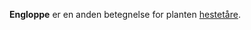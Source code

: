 {{title:Engloppe}}
{{author:Laura Holmegaard}}
{{timestamp:2010-12-31T14:53:00Z}}
{{copyright:Engloppe}}
'''Engloppe''' er en anden betegnelse for planten [[hestetåre]].